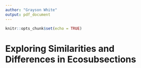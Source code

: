 ```yaml
---
author: "Grayson White"
output: pdf_document
---
```


```r
knitr::opts_chunk$set(echo = TRUE)
```

# Exploring Similarities and Differences in Ecosubsections